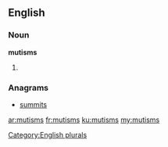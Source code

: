 ==English==

===Noun===
'''mutisms'''

# {{plural of|mutism}}

===Anagrams===
* [[summits#English|summits]]

[[Category:English plurals]]

[[ar:mutisms]]
[[fr:mutisms]]
[[ku:mutisms]]
[[my:mutisms]]